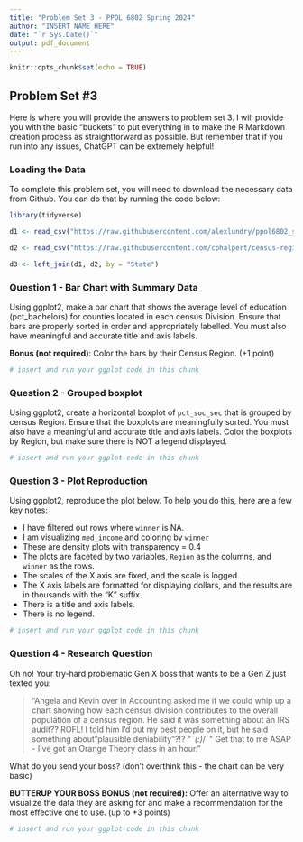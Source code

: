 ```yaml
---
title: "Problem Set 3 - PPOL 6802 Spring 2024"
author: "INSERT NAME HERE"
date: "`r Sys.Date()`"
output: pdf_document
---
```


```r
knitr::opts_chunk$set(echo = TRUE)
```

## Problem Set #3

Here is where you will provide the answers to problem set 3. I will provide you with the basic "buckets" to put everything in to make the R Markdown creation process as straightforward as possible. But remember that if you run into any issues, ChatGPT can be extremely helpful!

### Loading the Data

To complete this problem set, you will need to download the necessary data from Github. You can do that by running the code below:

```r
library(tidyverse)

d1 <- read_csv("https://raw.githubusercontent.com/alexlundry/ppol6802_spring24/main/problem_sets/datasets/pset1_county_data.csv")

d2 <- read_csv("https://raw.githubusercontent.com/cphalpert/census-regions/master/us%20census%20bureau%20regions%20and%20divisions.csv")

d3 <- left_join(d1, d2, by = "State")
```

### Question 1 - Bar Chart with Summary Data

Using ggplot2, make a bar chart that shows the average level of education (pct_bachelors) for counties located in each census Division.  Ensure that bars are properly sorted in order and appropriately labelled.  You must also have meaningful and accurate title and axis labels.  

**Bonus (not required)**: Color the bars by their Census Region. (+1 point)

```r
# insert and run your ggplot code in this chunk

```

### Question 2 - Grouped boxplot

Using ggplot2, create a horizontal boxplot of `pct_soc_sec` that is grouped by census Region.  Ensure that the boxplots are meaningfully sorted.  You must also have a meaningful and accurate title and axis labels. Color the boxplots by Region, but make sure there is NOT a legend displayed.  

```r
# insert and run your ggplot code in this chunk

```

### Question 3 - Plot Reproduction

Using ggplot2, reproduce the plot below. To help you do this, here are a few key notes:

-   I have filtered out rows where `winner` is NA.
-   I am visualizing `med_income` and coloring by `winner`
-   These are density plots with transparency = 0.4
-   The plots are faceted by two variables, `Region` as the columns, and `winner` as the rows.
-   The scales of the X axis are fixed, and the scale is logged.
-   The X axis labels are formatted for displaying dollars, and the results are in thousands with the "K" suffix.
-   There is a title and axis labels.
-   There is no legend.

```r
# insert and run your ggplot code in this chunk

```

### Question 4 - Research Question

Oh no! Your try-hard problematic Gen X boss that wants to be a Gen Z just texted you:

> "Angela and Kevin over in Accounting asked me if we could whip up a chart showing how each census division contributes to the overall population of a census region.  He said it was something about an IRS audit?? ROFL!  I told him I'd put my best people on it, but he said something about "plausible deniability"?!? "¯_(:)_/¯" Get that to me ASAP - I've got an Orange Theory class in an hour."  

What do you send your boss? (don't overthink this - the chart can be very basic)

**BUTTERUP YOUR BOSS BONUS (not required):** Offer an alternative way to visualize the data they are asking for and make a recommendation for the most effective one to use.  (up to +3 points)

```r
# insert and run your ggplot code in this chunk

```

